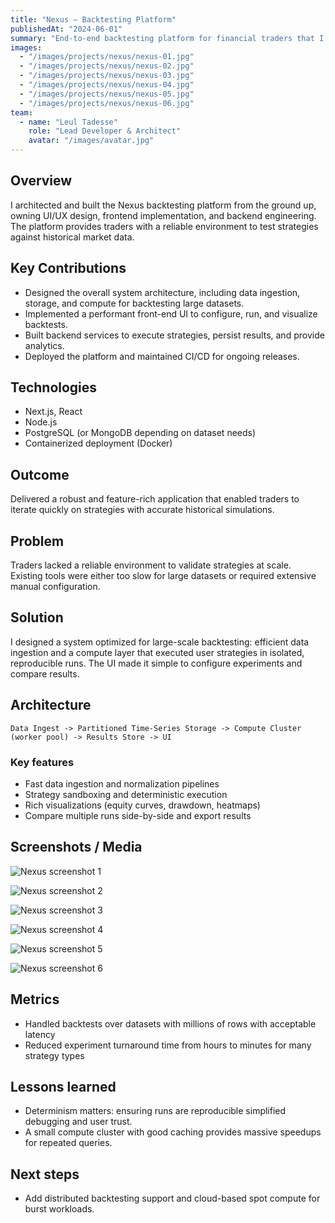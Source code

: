 ```yaml
---
title: "Nexus — Backtesting Platform"
publishedAt: "2024-06-01"
summary: "End-to-end backtesting platform for financial traders that I architected and shipped as sole developer."
images:
  - "/images/projects/nexus/nexus-01.jpg"
  - "/images/projects/nexus/nexus-02.jpg"
  - "/images/projects/nexus/nexus-03.jpg"
  - "/images/projects/nexus/nexus-04.jpg"
  - "/images/projects/nexus/nexus-05.jpg"
  - "/images/projects/nexus/nexus-06.jpg"
team:
  - name: "Leul Tadesse"
    role: "Lead Developer & Architect"
    avatar: "/images/avatar.jpg"
---
```


## Overview

I architected and built the Nexus backtesting platform from the ground up, owning UI/UX design, frontend implementation, and backend engineering. The platform provides traders with a reliable environment to test strategies against historical market data.

## Key Contributions

- Designed the overall system architecture, including data ingestion, storage, and compute for backtesting large datasets.
- Implemented a performant front-end UI to configure, run, and visualize backtests.
- Built backend services to execute strategies, persist results, and provide analytics.
- Deployed the platform and maintained CI/CD for ongoing releases.

## Technologies

- Next.js, React
- Node.js
- PostgreSQL (or MongoDB depending on dataset needs)
- Containerized deployment (Docker)

## Outcome

Delivered a robust and feature-rich application that enabled traders to iterate quickly on strategies with accurate historical simulations.

## Problem

Traders lacked a reliable environment to validate strategies at scale. Existing tools were either too slow for large datasets or required extensive manual configuration.

## Solution

I designed a system optimized for large-scale backtesting: efficient data ingestion and a compute layer that executed user strategies in isolated, reproducible runs. The UI made it simple to configure experiments and compare results.

## Architecture

```text
Data Ingest -> Partitioned Time-Series Storage -> Compute Cluster (worker pool) -> Results Store -> UI
```

### Key features
- Fast data ingestion and normalization pipelines
- Strategy sandboxing and deterministic execution
- Rich visualizations (equity curves, drawdown, heatmaps)
- Compare multiple runs side-by-side and export results

## Screenshots / Media
![Nexus screenshot 1](/images/projects/nexus/nexus-01.jpg)

![Nexus screenshot 2](/images/projects/nexus/nexus-02.jpg)

![Nexus screenshot 3](/images/projects/nexus/nexus-03.jpg)

![Nexus screenshot 4](/images/projects/nexus/nexus-04.jpg)

![Nexus screenshot 5](/images/projects/nexus/nexus-05.jpg)

![Nexus screenshot 6](/images/projects/nexus/nexus-06.jpg)

## Metrics
- Handled backtests over datasets with millions of rows with acceptable latency
- Reduced experiment turnaround time from hours to minutes for many strategy types

## Lessons learned
- Determinism matters: ensuring runs are reproducible simplified debugging and user trust.
- A small compute cluster with good caching provides massive speedups for repeated queries.

## Next steps
- Add distributed backtesting support and cloud-based spot compute for burst workloads.
